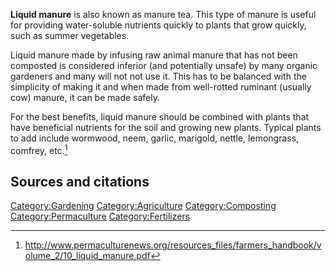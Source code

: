 '''Liquid manure''' is also known as manure tea. This type of manure is useful for providing water-soluble nutrients quickly to plants that grow quickly, such as summer vegetables.

Liquid manure made by infusing raw animal manure that has not been composted is considered inferior (and potentially unsafe) by many organic gardeners and many will not not use it. This has to be balanced with the simplicity of making it and when made from well-rotted ruminant (usually cow) manure, it can be made safely.

For the best benefits, liquid manure should be combined with plants that have beneficial nutrients for the soil and growing new plants. Typical plants to add include wormwood, neem, garlic, marigold, nettle, lemongrass, comfrey, etc.<ref>http://www.permaculturenews.org/resources_files/farmers_handbook/volume_2/10_liquid_manure.pdf</ref>


== Sources and citations ==
{{reflist}}

[[Category:Gardening]]
[[Category:Agriculture]]
[[Category:Composting]]
[[Category:Permaculture]]
[[Category:Fertilizers]]

{{stub}}